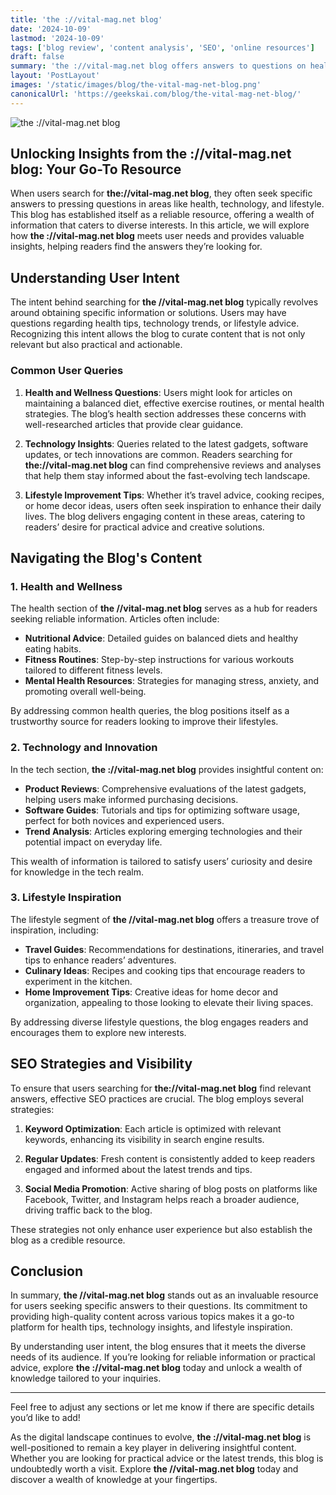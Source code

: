 ```yaml
---
title: 'the ://vital-mag.net blog​'
date: '2024-10-09'
lastmod: '2024-10-09'
tags: ['blog review', 'content analysis', 'SEO', 'online resources']
draft: false
summary: 'the ://vital-mag.net blog​ offers answers to questions on health, tech, and lifestyle topics.'
layout: 'PostLayout'
images: '/static/images/blog/the-vital-mag-net-blog.png'
canonicalUrl: 'https://geekskai.com/blog/the-vital-mag-net-blog/'
---
```


![the ://vital-mag.net blog](/static/images/blog/the-vital-mag.net-blog.png)

## Unlocking Insights from the ://vital-mag.net blog: Your Go-To Resource

When users search for **the://vital-mag.net blog**, they often seek specific answers to pressing questions in areas like health, technology, and lifestyle. This blog has established itself as a reliable resource, offering a wealth of information that caters to diverse interests. In this article, we will explore how **the ://vital-mag.net blog** meets user needs and provides valuable insights, helping readers find the answers they’re looking for.

## Understanding User Intent

The intent behind searching for **the //vital-mag.net blog** typically revolves around obtaining specific information or solutions. Users may have questions regarding health tips, technology trends, or lifestyle advice. Recognizing this intent allows the blog to curate content that is not only relevant but also practical and actionable.

### Common User Queries

1. **Health and Wellness Questions**: Users might look for articles on maintaining a balanced diet, effective exercise routines, or mental health strategies. The blog’s health section addresses these concerns with well-researched articles that provide clear guidance.

2. **Technology Insights**: Queries related to the latest gadgets, software updates, or tech innovations are common. Readers searching for **the://vital-mag.net blog** can find comprehensive reviews and analyses that help them stay informed about the fast-evolving tech landscape.

3. **Lifestyle Improvement Tips**: Whether it’s travel advice, cooking recipes, or home decor ideas, users often seek inspiration to enhance their daily lives. The blog delivers engaging content in these areas, catering to readers’ desire for practical advice and creative solutions.

## Navigating the Blog's Content

### 1. Health and Wellness

The health section of **the //vital-mag.net blog** serves as a hub for readers seeking reliable information. Articles often include:

- **Nutritional Advice**: Detailed guides on balanced diets and healthy eating habits.
- **Fitness Routines**: Step-by-step instructions for various workouts tailored to different fitness levels.
- **Mental Health Resources**: Strategies for managing stress, anxiety, and promoting overall well-being.

By addressing common health queries, the blog positions itself as a trustworthy source for readers looking to improve their lifestyles.

### 2. Technology and Innovation

In the tech section, **the ://vital-mag.net blog** provides insightful content on:

- **Product Reviews**: Comprehensive evaluations of the latest gadgets, helping users make informed purchasing decisions.
- **Software Guides**: Tutorials and tips for optimizing software usage, perfect for both novices and experienced users.
- **Trend Analysis**: Articles exploring emerging technologies and their potential impact on everyday life.

This wealth of information is tailored to satisfy users’ curiosity and desire for knowledge in the tech realm.

### 3. Lifestyle Inspiration

The lifestyle segment of **the //vital-mag.net blog** offers a treasure trove of inspiration, including:

- **Travel Guides**: Recommendations for destinations, itineraries, and travel tips to enhance readers’ adventures.
- **Culinary Ideas**: Recipes and cooking tips that encourage readers to experiment in the kitchen.
- **Home Improvement Tips**: Creative ideas for home decor and organization, appealing to those looking to elevate their living spaces.

By addressing diverse lifestyle questions, the blog engages readers and encourages them to explore new interests.

## SEO Strategies and Visibility

To ensure that users searching for **the://vital-mag.net blog** find relevant answers, effective SEO practices are crucial. The blog employs several strategies:

1. **Keyword Optimization**: Each article is optimized with relevant keywords, enhancing its visibility in search engine results.

2. **Regular Updates**: Fresh content is consistently added to keep readers engaged and informed about the latest trends and tips.

3. **Social Media Promotion**: Active sharing of blog posts on platforms like Facebook, Twitter, and Instagram helps reach a broader audience, driving traffic back to the blog.

These strategies not only enhance user experience but also establish the blog as a credible resource.

## Conclusion

In summary, **the //vital-mag.net blog** stands out as an invaluable resource for users seeking specific answers to their questions. Its commitment to providing high-quality content across various topics makes it a go-to platform for health tips, technology insights, and lifestyle inspiration. 

By understanding user intent, the blog ensures that it meets the diverse needs of its audience. If you’re looking for reliable information or practical advice, explore **the ://vital-mag.net blog** today and unlock a wealth of knowledge tailored to your inquiries.

---

Feel free to adjust any sections or let me know if there are specific details you’d like to add!

As the digital landscape continues to evolve, **the ://vital-mag.net blog** is well-positioned to remain a key player in delivering insightful content. Whether you are looking for practical advice or the latest trends, this blog is undoubtedly worth a visit. Explore **the //vital-mag.net blog** today and discover a wealth of knowledge at your fingertips.

